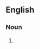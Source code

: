 {{also|sandtraps}}

==English==

===Noun===
{{head|en|noun plural form}}

# {{plural of|sand trap|lang=en}}